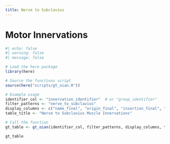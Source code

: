 ```yaml
---
title: Nerve to Subclavius
---
```



# Motor Innervations

```r
#| echo: false
#| warning: false
#| message: false

# Load the here package
library(here)

# Source the functions script
source(here("scripts/gt_oian.R"))

# Example usage
identifier_col <- "innervation_identifier"  # or "group_identifier"
filter_patterns <- "nerve_to_subclavius"
display_columns <- c("name_final", "origin_final", "insertion_final", "innervation_final", "action_final")
table_title <- "Nerve to Subclavius Muscle Innervations"

# Call the function
gt_table <- gt_oian(identifier_col, filter_patterns, display_columns, table_title)

gt_table
```